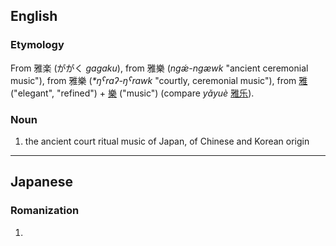 ==English==
{{wikipedia|Gagaku}}
===Etymology===
From {{etyl|ja|en}} 雅楽 (ががく ''gagaku''), from {{etyl|ltc|en}} 雅樂 (''ngǽ-ngæwk'' "ancient ceremonial music"), from {{etyl|och|en}} 雅樂 (''*ŋˁraʔ-ŋˁrawk'' "courtly, ceremonial music"), from [[雅]] ("elegant", "refined") + [[樂]] ("music") (compare {{etyl|cmn|en}} ''yǎyuè'' [[雅乐]]).

===Noun===
{{en-noun|-}}

# the ancient court ritual music of Japan, of Chinese and Korean origin

----

==Japanese==
===Romanization===
{{ja-romaji}}

# {{ja-romanization of|ががく}}